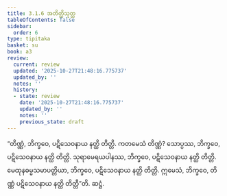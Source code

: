 ```yaml
---
title: 3.1.6 အတိတ္တိသုတ္တ
tableOfContents: false
sidebar:
  order: 6
type: tipitaka
basket: su
book: a3
review:
  current: review
  updated: '2025-10-27T21:48:16.775737'
  updated_by: ''
  notes: ''
  history:
  - state: review
    date: '2025-10-27T21:48:16.775737'
    updated_by: ''
    notes: ''
    previous_state: draft
---
```



<ReviewStatus review={frontmatter.review} showDetails={true} />

<HypothesisAnnotation frontmatter={frontmatter} />

<DynamicBreadcrumb />

<Division number="109" book="a3" e="ch" v="15" p="263">

<Paragraph number="882" book="a3">
“တိဏ္ဏံ, ဘိက္ခဝေ, ပဋိသေဝနာယ နတ္ထိ တိတ္တိ. ကတမေသံ တိဏ္ဏံ? သောပ္ပဿ, ဘိက္ခဝေ, ပဋိသေဝနာယ နတ္ထိ တိတ္တိ. သုရာမေရယပါနဿ, ဘိက္ခဝေ, ပဋိသေဝနာယ နတ္ထိ တိတ္တိ. မေထုနဓမ္မသမာပတ္တိယာ, ဘိက္ခဝေ, ပဋိသေဝနာယ နတ္ထိ တိတ္တိ. ဣမေသံ, ဘိက္ခဝေ, တိဏ္ဏံ ပဋိသေဝနာယ နတ္ထိ တိတ္တီ”တိ.

</Paragraph>
</Division>

<Paragraph number="883" type="center" book="a3">
ဆဋ္ဌံ.
</Paragraph>